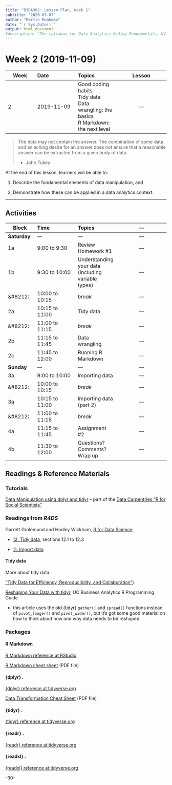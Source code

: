 ```yaml
---
title: "BIDA302: Lesson Plan, Week 2"
subtitle: "2020-03-07"
author: "Martin Monkman"
date: "`r Sys.Date()`"
output: html_document
#description: "The syllabus for Data Analytics Coding Fundamentals, UVic BIDA302"
---
```


# Week 2 (2019-11-09)


| Week      | Date | Topics   | Lesson |
|---        |:---  |:---      |:---:  |
|2          | 2019-11-09 | Good coding habits <br> Tidy data <br> Data wrangling: the basics <br> R Markdown: the next level | &#8212; |


>The data may not contain the answer. The combination of some data and an aching desire for an answer does not ensure that a reasonable answer can be extracted from a given body of data.
>
>- John Tukey



At the end of this lesson, learners will be able to:

1. Describe the fundamental elements of data manipulation, and 

2. Demonstrate how these can be applied in a data analytics context.


***

## Activities

| Block      | Time           | Topics  | &#8212; |
|---         |:---            |:---     |:---:  |
|**Saturday**     | &#8212;  | &#8212; | &#8212; |
|1a          | 9:00 to 9:30   | Review Homework #1  | &#8212; |
|1b          | 9:30 to 10:00  | Understanding your data (including variable types)  | &#8212; |
|&#8212:     | 10:00 to 10:15 | _break_ | &#8212; |
|2a          | 10:15 to 11:00 | Tidy data   | &#8212; |
|&#8212:     | 11:00 to 11:15 | _break_ | &#8212; |
|2b          | 11:15 to 11:45 | Data wrangling | &#8212; |
|2c          | 11:45 to 12:00 | Running R Markdown | &#8212; |
|**Sunday**     | &#8212;  | &#8212; | &#8212; |
|3a          | 9:00 to 10:00   | Importing data  | &#8212; |
|&#8212:     | 10:00 to 10:15 | _break_ | &#8212; |
|3a          | 10:15 to 11:00   | Importing data (part 2)  | &#8212; |
|&#8212:     | 11:00 to 11:15 | _break_ | &#8212; |
|4a          | 11:15 to 11:45 | Assignment #2   | &#8212; |
|4b          | 11:30 to 12:00   | Questions? Comments? <br> Wrap up | &#8212; |




## Readings & Reference Materials


### Tutorials

[Data Manipulation using dplyr and tidyr](https://monkmanmh.shinyapps.io/R4SS_data_manipulation/) -- part of the [Data Carpentries "R for Social Scientists"](https://datacarpentry.org/r-socialsci/)



### Readings from _R4DS_

Garrett Grolemund and Hadley Wickham, [R for Data Science](https://r4ds.had.co.nz/)

* [12. Tidy data](https://r4ds.had.co.nz/tidy-data.html), sections 12.1 to 12.3

* [11. Import data](https://r4ds.had.co.nz/data-import.html)


#### Tidy data

More about tidy data:

["Tidy Data for Efficiency, Reproducibility, and Collaboration"](https://www.openscapes.org/blog/2020/10/12/tidy-data/))



[Reshaping Your Data with tidyr](https://uc-r.github.io/tidyr), UC Business Analytics R Programming Guide

* this article uses the old {tidyr} `gather()` and `spread()` functions instead of `pivot_longer()` and `pivot_wider()`, but it's got some good material on how to think about how and why data needs to be reshaped.



### Packages

#### R Markdown

[R Markdown reference at RStudio](https://rmarkdown.rstudio.com/docs/)

[R Markdown cheat sheet](https://github.com/rstudio/cheatsheets/raw/master/rmarkdown-2.0.pdf) (PDF file)


#### {dplyr} .

[{dplyr} reference at tidyverse.org](https://dplyr.tidyverse.org/)

[Data Transformation Cheat Sheet](https://github.com/rstudio/cheatsheets/raw/master/data-transformation.pdf) (PDF file)


#### {tidyr} .

[{tidyr} reference at tidyverse.org](https://tidyr.tidyverse.org/)




#### {readr} .

[{readr} reference at tidyverse.org](https://readr.tidyverse.org/)

#### {readxl} .

[{readxl} reference at tidyverse.org](https://readxl.tidyverse.org/)





-30-